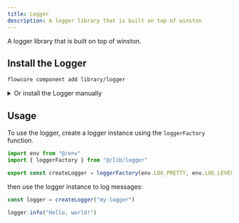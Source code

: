 ```yaml
---
title: Logger
description: A logger library that is built on top of winston
---
```


A logger library that is built on top of winston.

## Install the Logger

```bash
flowcore component add library/logger
```

<details>
  <summary>Or install the Logger manually</summary>

  Create a `lib/logger.ts` file in your project's lib folder, and add the following code:

    ```typescript
    import { format, transports, createLogger as winstonCreateLogger } from "winston"
        
    enum Style {
      BOLD = 1,
      THIN = 2,
      ITALIC = 3,
      PURPLE = 35,
      CYAN = 36,
      GREEN = 32,
      YELLOW = 33,
      RED = 31,
      GRAY = 90,
    }

    const PREFIX = "\x1b"

    const colorize = (text: string, style: Style[]) => {
      if (!style.length) {
        return text
      }
      return `${PREFIX}[${style.join(";")}m${text}${PREFIX}[0m`
    }

    // TODO: https://www.npmjs.com/package/@opentelemetry/instrumentation-winston

    export enum LogLevel {
      Debug = "debug",
      Info = "info",
      Warn = "warn",
      Error = "error",
    }

    interface LoggerMeta {
      [key: string]: unknown
      label?: never
      level?: never
      message?: never
      timestamp?: never
    }

    export type Logger = {
      [LogLevel.Debug]: (message: string, meta?: LoggerMeta) => void
      [LogLevel.Info]: (message: string, meta?: LoggerMeta) => void
      [LogLevel.Warn]: (message: string, meta?: LoggerMeta) => void
      [LogLevel.Error]: (message: string | Error, meta?: LoggerMeta) => void
    }

    // Pretty print

    const levelColors: Record<string, Style[]> = {
      [LogLevel.Debug]: [Style.CYAN],
      [LogLevel.Info]: [Style.GREEN],
      [LogLevel.Warn]: [Style.YELLOW],
      [LogLevel.Error]: [Style.RED],
    }

    const customPrettyPrint = format.printf((log) => {
      const { timestamp, label, level, message, ...rest } = log
      return [
        colorize(timestamp, [Style.BOLD]),
        colorize(`(${label})`, [Style.PURPLE]),
        colorize(`${level.toUpperCase()}:`, levelColors[level] || []),
        message,
        colorize(`- ${JSON.stringify(rest, null, 2)}`, [Style.THIN]),
      ].join(" ")
    })

    /**
     * Creates a logger factory with customizable logging options.
     * 
     * @param {boolean} prettyPrintLogs - Indicates if logs should be pretty printed.
     * @param {LogLevel} logLevel - The minimum log level to output.
     * @returns An object with a method to create a logger instance.
     */
    export function loggerFactory(prettyPrintLogs: boolean, logLevel: LogLevel) {
      return {
        /**
         * Creates a logger instance with the specified label.
         * 
         * @param {string} [label] - The label for the logger.
         * @returns A logger instance.
         */
        createLogger: (label?: string): Logger => {
          const winstonFormat = prettyPrintLogs
            ? format.combine(format.errors({ stack: true }), format.label({ label }), format.timestamp(), customPrettyPrint)
            : format.combine(format.errors({ stack: true }), format.label({ label }), format.timestamp(), format.json())

          return winstonCreateLogger({
            level: logLevel,
            format: winstonFormat,
            defaultMeta: { label },
            transports: [new transports.Console()],
          })
        },
      }
    }
    ```
</details>

## Usage

To use the logger, create a logger instance using the `loggerFactory` function.

```typescript
import env from "@/env"
import { loggerFactory } from "@/lib/logger"

export const createLogger = loggerFactory(env.LOG_PRETTY, env.LOG_LEVEL).createLogger
```

then use the logger instance to log messages:

```typescript
const logger = createLogger("my-logger")

logger.info("Hello, world!")
```